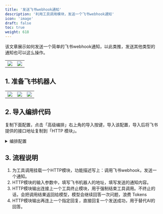 ```yaml
---
title: '发送飞书webhook通知'
description: '利用工具调用模块，发送一个飞书webhook通知'
icon: 'image'
draft: false
toc: true
weight: 618
---
```


该文章展示如何发送一个简单的飞书webhook通知，以此类推，发送其他类型的通知也可以这么操作。

|                       |                       |
| --------------------- | --------------------- |
| ![](/imgs/feishuwebhook1.webp) | ![](/imgs/feishuwebhook2.webp) |

## 1. 准备飞书机器人

|                       |                       | |
| --------------------- | --------------------- |--------------------- |
| ![](/imgs/feishuwebhook3.png) | ![](/imgs/feishuwebhook4.webp) |![](/imgs/feishuwebhook5.png) |

## 2. 导入编排代码

复制下面配置，点击「高级编排」右上角的导入按键，导入该配置，导入后将飞书提供的接口地址复制到「HTTP 模块」。

<details>
<summary>编排配置</summary>

```json
{
  "nodes": [
    {
      "nodeId": "userGuide",
      "name": "系统配置",
      "intro": "可以配置应用的系统参数",
      "avatar": "/imgs/workflow/userGuide.png",
      "flowNodeType": "userGuide",
      "position": {
        "x": 303.41163758039283,
        "y": -552.297639861266
      },
      "version": "481",
      "inputs": [],
      "outputs": []
    },
    {
      "nodeId": "workflowStartNodeId",
      "name": "流程开始",
      "intro": "",
      "avatar": "/imgs/workflow/userChatInput.svg",
      "flowNodeType": "workflowStart",
      "position": {
        "x": 529.3935295017156,
        "y": 197.114018410347
      },
      "version": "481",
      "inputs": [
        {
          "key": "userChatInput",
          "renderTypeList": [
            "reference",
            "textarea"
          ],
          "valueType": "string",
          "label": "用户问题",
          "required": true,
          "toolDescription": "用户问题"
        }
      ],
      "outputs": [
        {
          "id": "userChatInput",
          "key": "userChatInput",
          "label": "core.module.input.label.user question",
          "valueType": "string",
          "type": "static"
        }
      ]
    },
    {
      "nodeId": "u6IAOEssxoZT",
      "name": "工具调用",
      "intro": "通过AI模型自动选择一个或多个功能块进行调用，也可以对插件进行调用。",
      "avatar": "/imgs/workflow/tool.svg",
      "flowNodeType": "tools",
      "showStatus": true,
      "position": {
        "x": 1003.146243538873,
        "y": 48.52327869406625
      },
      "version": "481",
      "inputs": [
        {
          "key": "model",
          "renderTypeList": [
            "settingLLMModel",
            "reference"
          ],
          "label": "core.module.input.label.aiModel",
          "valueType": "string",
          "llmModelType": "all",
          "value": "gpt-3.5-turbo"
        },
        {
          "key": "temperature",
          "renderTypeList": [
            "hidden"
          ],
          "label": "",
          "value": 0,
          "valueType": "number",
          "min": 0,
          "max": 10,
          "step": 1
        },
        {
          "key": "maxToken",
          "renderTypeList": [
            "hidden"
          ],
          "label": "",
          "value": 2000,
          "valueType": "number",
          "min": 100,
          "max": 4000,
          "step": 50
        },
        {
          "key": "systemPrompt",
          "renderTypeList": [
            "textarea",
            "reference"
          ],
          "max": 3000,
          "valueType": "string",
          "label": "core.ai.Prompt",
          "description": "core.app.tip.chatNodeSystemPromptTip",
          "placeholder": "core.app.tip.chatNodeSystemPromptTip"
        },
        {
          "key": "history",
          "renderTypeList": [
            "numberInput",
            "reference"
          ],
          "valueType": "chatHistory",
          "label": "core.module.input.label.chat history",
          "description": "最多携带多少轮对话记录",
          "required": true,
          "min": 0,
          "max": 50,
          "value": 6
        },
        {
          "key": "userChatInput",
          "renderTypeList": [
            "reference",
            "textarea"
          ],
          "valueType": "string",
          "label": "用户问题",
          "required": true,
          "value": [
            "workflowStartNodeId",
            "userChatInput"
          ]
        }
      ],
      "outputs": [
        {
          "id": "answerText",
          "key": "answerText",
          "label": "core.module.output.label.Ai response content",
          "description": "core.module.output.description.Ai response content",
          "valueType": "string",
          "type": "static"
        }
      ]
    },
    {
      "nodeId": "fvY5hb0K646V",
      "name": "工具调用终止",
      "intro": "该模块需配置工具调用使用。当该模块被执行时，本次工具调用将会强制结束，并且不再调用AI针对工具调用结果回答问题。",
      "avatar": "/imgs/workflow/toolStop.svg",
      "flowNodeType": "stopTool",
      "position": {
        "x": 2367.838362362707,
        "y": 732.355988936165
      },
      "version": "481",
      "inputs": [],
      "outputs": []
    },
    {
      "nodeId": "x9rN2a4WnZmt",
      "name": "HTTP 请求",
      "intro": "向飞书发送一个webhooks通知信息。",
      "avatar": "/imgs/workflow/http.png",
      "flowNodeType": "httpRequest468",
      "showStatus": true,
      "position": {
        "x": 1623.9214305901633,
        "y": 22.777089001645862
      },
      "version": "486",
      "inputs": [
        {
          "key": "system_addInputParam",
          "renderTypeList": [
            "addInputParam"
          ],
          "valueType": "dynamic",
          "label": "",
          "required": false,
          "description": "core.module.input.description.HTTP Dynamic Input",
          "editField": {
            "key": true,
            "valueType": true
          }
        },
        {
          "valueType": "string",
          "renderTypeList": [
            "reference"
          ],
          "key": "text",
          "label": "text",
          "toolDescription": "发送的消息",
          "required": true,
          "canEdit": true,
          "editField": {
            "key": true,
            "description": true
          }
        },
        {
          "key": "system_httpMethod",
          "renderTypeList": [
            "custom"
          ],
          "valueType": "string",
          "label": "",
          "value": "POST",
          "required": true
        },
        {
          "key": "system_httpReqUrl",
          "renderTypeList": [
            "hidden"
          ],
          "valueType": "string",
          "label": "",
          "description": "core.module.input.description.Http Request Url",
          "placeholder": "https://api.ai.com/getInventory",
          "required": false,
          "value": ""
        },
        {
          "key": "system_httpHeader",
          "renderTypeList": [
            "custom"
          ],
          "valueType": "any",
          "value": [],
          "label": "",
          "description": "core.module.input.description.Http Request Header",
          "placeholder": "core.module.input.description.Http Request Header",
          "required": false
        },
        {
          "key": "system_httpParams",
          "renderTypeList": [
            "hidden"
          ],
          "valueType": "any",
          "value": [],
          "label": "",
          "required": false
        },
        {
          "key": "system_httpJsonBody",
          "renderTypeList": [
            "hidden"
          ],
          "valueType": "any",
          "value": "{\r\n    \"msg_type\": \"text\",\r\n    \"content\": {\r\n        \"text\": \"{{text}}\"\r\n    }\r\n}",
          "label": "",
          "required": false
        }
      ],
      "outputs": [
        {
          "id": "system_addOutputParam",
          "key": "system_addOutputParam",
          "type": "dynamic",
          "valueType": "dynamic",
          "label": "",
          "editField": {
            "key": true,
            "valueType": true
          }
        },
        {
          "id": "error",
          "key": "error",
          "label": "请求错误",
          "description": "HTTP请求错误信息，成功时返回空",
          "valueType": "object",
          "type": "static"
        },
        {
          "id": "httpRawResponse",
          "key": "httpRawResponse",
          "label": "原始响应",
          "required": true,
          "description": "HTTP请求的原始响应。只能接受字符串或JSON类型响应数据。",
          "valueType": "any",
          "type": "static"
        }
      ]
    },
    {
      "nodeId": "aGHGqH2oUupj",
      "name": "指定回复",
      "intro": "该模块可以直接回复一段指定的内容。常用于引导、提示。非字符串内容传入时，会转成字符串进行输出。",
      "avatar": "/imgs/workflow/reply.png",
      "flowNodeType": "answerNode",
      "position": {
        "x": 2350.7077940158674,
        "y": 107.32448732713493
      },
      "version": "481",
      "inputs": [
        {
          "key": "text",
          "renderTypeList": [
            "textarea",
            "reference"
          ],
          "valueType": "any",
          "required": true,
          "label": "core.module.input.label.Response content",
          "description": "core.module.input.description.Response content",
          "placeholder": "core.module.input.description.Response content",
          "value": "嘻嘻，发送成功"
        }
      ],
      "outputs": []
    }
  ],
  "edges": [
    {
      "source": "workflowStartNodeId",
      "target": "u6IAOEssxoZT",
      "sourceHandle": "workflowStartNodeId-source-right",
      "targetHandle": "u6IAOEssxoZT-target-left"
    },
    {
      "source": "u6IAOEssxoZT",
      "target": "x9rN2a4WnZmt",
      "sourceHandle": "selectedTools",
      "targetHandle": "selectedTools"
    },
    {
      "source": "x9rN2a4WnZmt",
      "target": "fvY5hb0K646V",
      "sourceHandle": "x9rN2a4WnZmt-source-right",
      "targetHandle": "fvY5hb0K646V-target-left"
    },
    {
      "source": "x9rN2a4WnZmt",
      "target": "aGHGqH2oUupj",
      "sourceHandle": "x9rN2a4WnZmt-source-right",
      "targetHandle": "aGHGqH2oUupj-target-left"
    }
  ],
  "chatConfig": {
    "variables": [
      {
        "id": "txq1ca",
        "key": "test",
        "label": "测试",
        "type": "custom",
        "required": true,
        "maxLen": 50,
        "enums": [
          {
            "value": ""
          }
        ]
      }
    ],
    "questionGuide": false,
    "scheduledTriggerConfig": {
      "cronString": "",
      "timezone": "Asia/Shanghai",
      "defaultPrompt": ""
    },
    "_id": "66715d4bf577287d39e35ecf"
  }
}
```

</details>


## 3. 流程说明

1. 为工具调用挂载一个HTTP模块，功能描述写上：调用飞书webhook，发送一个通知。
2. HTTP模块的输入参数中，填写飞书机器人的地址，填写发送的通知内容。
3. HTTP模块输出连接上一个工具终止模块，用于强制结束工具调用。不终止的话，会把调用结果返回给模型，模型会继续回答一次问题，浪费 Tokens
4. HTTP模块输出再连上一个指定回复，直接回复一个发送成功，用于替代AI的回答。